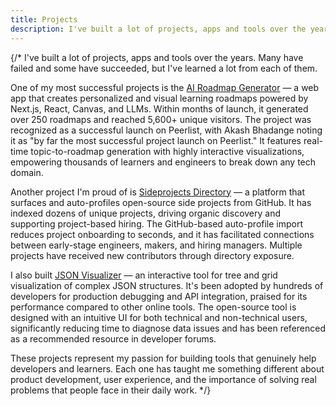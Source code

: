 ```yaml
---
title: Projects
description: I've built a lot of projects, apps and tools over the years.
---
```




{/* I've built a lot of projects, apps and tools over the years. Many have failed and some have succeeded, but I've learned a lot from each of them.

One of my most successful projects is the [AI Roadmap Generator](https://airoadmapgenerator.com) — a web app that creates personalized and visual learning roadmaps powered by Next.js, React, Canvas, and LLMs. Within months of launch, it generated over 250 roadmaps and reached 5,600+ unique visitors. The project was recognized as a successful launch on Peerlist, with Akash Bhadange noting it as "by far the most successful project launch on Peerlist." It features real-time topic-to-roadmap generation with highly interactive visualizations, empowering thousands of learners and engineers to break down any tech domain.

Another project I'm proud of is [Sideprojects Directory](https://sideprojects.directory) — a platform that surfaces and auto-profiles open-source side projects from GitHub. It has indexed dozens of unique projects, driving organic discovery and supporting project-based hiring. The GitHub-based auto-profile import reduces project onboarding to seconds, and it has facilitated connections between early-stage engineers, makers, and hiring managers. Multiple projects have received new contributors through directory exposure.

I also built [JSON Visualizer](https://jsonvisualiser.com) — an interactive tool for tree and grid visualization of complex JSON structures. It's been adopted by hundreds of developers for production debugging and API integration, praised for its performance compared to other online tools. The open-source tool is designed with an intuitive UI for both technical and non-technical users, significantly reducing time to diagnose data issues and has been referenced as a recommended resource in developer forums.

These projects represent my passion for building tools that genuinely help developers and learners. Each one has taught me something different about product development, user experience, and the importance of solving real problems that people face in their daily work. */}

